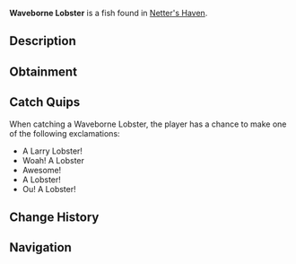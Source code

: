 {{FishInfobox
|image          = Waveborne Lobster.png
|rarity         = Rare
|sea            = Second Sea
|location       = [[Netter's Haven]]
|sublocation    = 
|sources        = Lobster Cage
|radar_location = 
|xp             = 1600
|weather        = Windy
|time           = Day
|season         = Summer, Autumn
|bait           = 
|base_weight    = 48
|base_value     = 3000
|weight_range   = 35
|base_chance    = 30
|base_resil     = 30
}}
'''Waveborne Lobster''' is a {{Rarity|Rare}} fish found in [[Netter's Haven]].

== Description ==
{{Description|Lobsters are valuable crustaceans known for their rich, succulent meat. Lobsters are most active in the summer to autumn, and are commonly caught in crab cages during calm clear days.|Bestiary Entry}}

== Obtainment ==
{{Description|Caught in oceans using a lobster cage.|Bestiary Hint}}

== Catch Quips ==
When catching a Waveborne Lobster, the player has a chance to make one of the following exclamations:
* A Larry Lobster!
* Woah! A Lobster
* Awesome!
* A Lobster!
* Ou! A Lobster!

== Change History ==
{{Change History|{{subst:Current Version}}}}

== Navigation ==
{{Fish Navbox|Netter's Haven}}